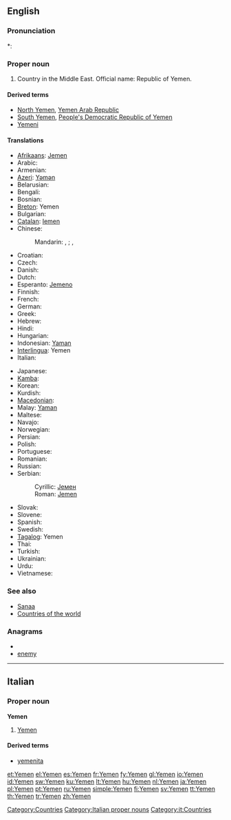 ==English==
{{wikipedia}}

===Pronunciation===
*: {{rhymes|ɛmən}}

===Proper noun===
{{en-proper noun}}

# Country in the Middle East. Official name: Republic of Yemen.

====Derived terms====
* [[North Yemen]], [[Yemen Arab Republic]]
* [[South Yemen]], [[People's Democratic Republic of Yemen]]
* [[Yemeni]]

====Translations====
{{trans-top|Republic of Yemen}}
* [[Afrikaans]]: [[Jemen]]
* Arabic: {{t-|ar|اليمن|m|tr=al-yaman}}
* Armenian: {{t-|hy|Եմեն|tr=Yemen}}
* [[Azeri]]: [[Yəmən]]
* Belarusian: {{t|be|Емэн|m||tr=Jémen|xs=Belarusian}}
* Bengali: {{BNchar|[[ইয়েমেন]]}}
* Bosnian: {{t-|bs|Jemen|m}}
* [[Breton]]: Yemen
* Bulgarian: {{t-|bg|Йемен|tr=Jemen}}
* [[Catalan]]: [[Iemen]]
* Chinese:
*: Mandarin: {{t|cmn|也門|sc=Hani}}, {{t|cmn|也门|tr=Yěmén|sc=Hani}}; {{qualifier|Taiwan}} {{t|cmn|葉門|sc=Hani}}, {{t|cmn|叶门|tr=Yèmén|sc=Hani}}
* Croatian: {{t+|hr|Jemen|m}}
* Czech: {{t-|cs|Jemen}}
* Danish: {{t-|da|Yemen}}
* Dutch: {{t+|nl|Jemen}}
* Esperanto: [[Jemeno]]
* Finnish: {{t+|fi|Jemen}}
* French: {{t+|fr|Yémen|m}}
* German: {{t+|de|Jemen}}
* Greek: {{t+|el|Υεμένη|f|tr=Yeméni}}
* Hebrew: {{t|he|תימן|f|tr=Teman}}
* Hindi: {{t|hi|यमन|tr=Yaman|xs=Hindi}}
* Hungarian: {{t+|hu|Jemen}}
* Indonesian: [[Yaman]]
* [[Interlingua]]: Yemen
* Italian: {{t-|it|Yemen|m}}
{{trans-mid}}
* Japanese: {{t-|ja|イエメン|tr=Yemen, Iemen}}
* [[Kamba]]: {{tø|kam|Yemen}}
* Korean: {{t|ko|예멘|tr=Yemen}}
* Kurdish: {{t+|ku|Yemen}}
* [[Macedonian]]: {{t-|mk|Јемен|m|tr=Jémen}}
* Malay: [[Yaman]]
* Maltese: {{t-|mt|Jemen|xs=Maltese}}
* Navajo: {{tø|nv|Shádiʼááhjí Ásáí bikéyah}}
* Norwegian: {{t+|no|Jemen}}
* Persian: {{t+|fa|یمن|tr=Yaman|xs=Persian}}
* Polish: {{t+|pl|Jemen}}
* Portuguese: {{t+|pt|Iémen}}
* Romanian: {{t-|ro|Yemen|n}}
* Russian: {{t+|ru|Йемен|m|tr=Jémen}}
* Serbian:
*: Cyrillic: [[Јемен]] {{m}}
*: Roman: [[Jemen#Serbian|Jemen]] {{m}}
* Slovak: {{t-|sk|Jemen|m}}
* Slovene: {{t+|sl|Jemen|m}}
* Spanish: {{t+|es|Yemen}}
* Swedish: {{t+|sv|Yemen}}
* [[Tagalog]]: Yemen
* Thai: {{t|th|ประเทศเยเมน|tr=bprà-tâyt yay-mayn}}
* Turkish: {{t+|tr|Yemen}}
* Ukrainian: {{t+|uk|Ємен|m|tr=Jémen|xs=Ukrainian}}
* Urdu: {{t-|ur|یمن|tr=Yaman|xs=Urdu}}
* Vietnamese: {{t-|vi|Yemen|xs=Vietnamese}}
{{trans-bottom}}

===See also===
* [[Sanaa]]
* [[Appendix:Countries of the world|Countries of the world]]

===Anagrams===
* {{alphagram|eemny}}
* [[enemy#English|enemy]]


[[Category:Countries]]

----

==Italian==
{{wikipedia|lang=it}}

===Proper noun===
'''Yemen''' {{m}}

# [[#English|Yemen]]

====Derived terms====
* [[yemenita]]

[[Category:Italian proper nouns]]
[[Category:it:Countries]]

[[et:Yemen]]
[[el:Yemen]]
[[es:Yemen]]
[[fr:Yemen]]
[[fy:Yemen]]
[[gl:Yemen]]
[[io:Yemen]]
[[id:Yemen]]
[[sw:Yemen]]
[[ku:Yemen]]
[[lt:Yemen]]
[[hu:Yemen]]
[[nl:Yemen]]
[[ja:Yemen]]
[[pl:Yemen]]
[[pt:Yemen]]
[[ru:Yemen]]
[[simple:Yemen]]
[[fi:Yemen]]
[[sv:Yemen]]
[[tt:Yemen]]
[[th:Yemen]]
[[tr:Yemen]]
[[zh:Yemen]]